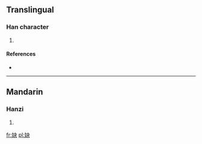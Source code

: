 ==Translingual==

===Han character===
{{Han char|rn=38|rad=女|as=04|sn=7|four=|canj=女木大 (VDK)|ids=⿰[[女]][[夬]]}}

# {{defn|Han|sort=女04}}

====References====
* {{Han ref|kx=0256.290|dkj=06095|dj=0521.080|hdz=21033.120|uh=599C|ud=22940}}

----

==Mandarin==

===Hanzi===
{{cmn-hanzi|pin=[[yuè]] ([[yue4]])|wg=yüeh<sup>4</sup>}}

# {{defn|lang=cmn|sort=女04}}

[[fr:妜]]
[[pl:妜]]